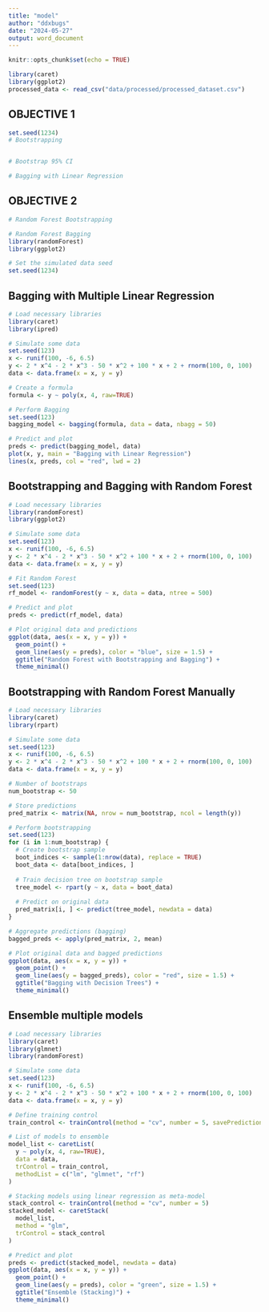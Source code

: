 ---
title: "model"
author: "ddxbugs"
date: "2024-05-27"
output: word_document
---

```{r setup, include=FALSE}
knitr::opts_chunk$set(echo = TRUE)
```

```{r}
library(caret)
library(ggplot2)
processed_data <- read_csv("data/processed/processed_dataset.csv")
```


## OBJECTIVE 1

```{r}
set.seed(1234)
# Bootstrapping 


# Bootstrap 95% CI

# Bagging with Linear Regression

```


## OBJECTIVE 2
```{r}
# Random Forest Bootstrapping

# Random Forest Bagging
library(randomForest)
library(ggplot2)

# Set the simulated data seed
set.seed(1234)

```

## Bagging with Multiple Linear Regression
```{r}
# Load necessary libraries
library(caret)
library(ipred)

# Simulate some data
set.seed(123)
x <- runif(100, -6, 6.5)
y <- 2 * x^4 - 2 * x^3 - 50 * x^2 + 100 * x + 2 + rnorm(100, 0, 100)
data <- data.frame(x = x, y = y)

# Create a formula
formula <- y ~ poly(x, 4, raw=TRUE)

# Perform Bagging
set.seed(123)
bagging_model <- bagging(formula, data = data, nbagg = 50)

# Predict and plot
preds <- predict(bagging_model, data)
plot(x, y, main = "Bagging with Linear Regression")
lines(x, preds, col = "red", lwd = 2)

```


## Bootstrapping and Bagging with Random Forest
```{r}
# Load necessary libraries
library(randomForest)
library(ggplot2)

# Simulate some data
set.seed(123)
x <- runif(100, -6, 6.5)
y <- 2 * x^4 - 2 * x^3 - 50 * x^2 + 100 * x + 2 + rnorm(100, 0, 100)
data <- data.frame(x = x, y = y)

# Fit Random Forest
set.seed(123)
rf_model <- randomForest(y ~ x, data = data, ntree = 500)

# Predict and plot
preds <- predict(rf_model, data)

# Plot original data and predictions
ggplot(data, aes(x = x, y = y)) +
  geom_point() +
  geom_line(aes(y = preds), color = "blue", size = 1.5) +
  ggtitle("Random Forest with Bootstrapping and Bagging") +
  theme_minimal()

```


## Bootstrapping with Random Forest Manually
```{r}
# Load necessary libraries
library(caret)
library(rpart)

# Simulate some data
set.seed(123)
x <- runif(100, -6, 6.5)
y <- 2 * x^4 - 2 * x^3 - 50 * x^2 + 100 * x + 2 + rnorm(100, 0, 100)
data <- data.frame(x = x, y = y)

# Number of bootstraps
num_bootstrap <- 50

# Store predictions
pred_matrix <- matrix(NA, nrow = num_bootstrap, ncol = length(y))

# Perform bootstrapping
set.seed(123)
for (i in 1:num_bootstrap) {
  # Create bootstrap sample
  boot_indices <- sample(1:nrow(data), replace = TRUE)
  boot_data <- data[boot_indices, ]
  
  # Train decision tree on bootstrap sample
  tree_model <- rpart(y ~ x, data = boot_data)
  
  # Predict on original data
  pred_matrix[i, ] <- predict(tree_model, newdata = data)
}

# Aggregate predictions (bagging)
bagged_preds <- apply(pred_matrix, 2, mean)

# Plot original data and bagged predictions
ggplot(data, aes(x = x, y = y)) +
  geom_point() +
  geom_line(aes(y = bagged_preds), color = "red", size = 1.5) +
  ggtitle("Bagging with Decision Trees") +
  theme_minimal()
```


## Ensemble multiple models
```{r}
# Load necessary libraries
library(caret)
library(glmnet)
library(randomForest)

# Simulate some data
set.seed(123)
x <- runif(100, -6, 6.5)
y <- 2 * x^4 - 2 * x^3 - 50 * x^2 + 100 * x + 2 + rnorm(100, 0, 100)
data <- data.frame(x = x, y = y)

# Define training control
train_control <- trainControl(method = "cv", number = 5, savePredictions = "final")

# List of models to ensemble
model_list <- caretList(
  y ~ poly(x, 4, raw=TRUE),
  data = data,
  trControl = train_control,
  methodList = c("lm", "glmnet", "rf")
)

# Stacking models using linear regression as meta-model
stack_control <- trainControl(method = "cv", number = 5)
stacked_model <- caretStack(
  model_list,
  method = "glm",
  trControl = stack_control
)

# Predict and plot
preds <- predict(stacked_model, newdata = data)
ggplot(data, aes(x = x, y = y)) +
  geom_point() +
  geom_line(aes(y = preds), color = "green", size = 1.5) +
  ggtitle("Ensemble (Stacking)") +
  theme_minimal()

```


